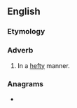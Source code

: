 ==English==

===Etymology===
{{suffix|en|hefty|ly}}

===Adverb===
{{en-adv}}

# In a [[hefty]] manner.

===Anagrams===
* {{anagrams|en|thiefly}}